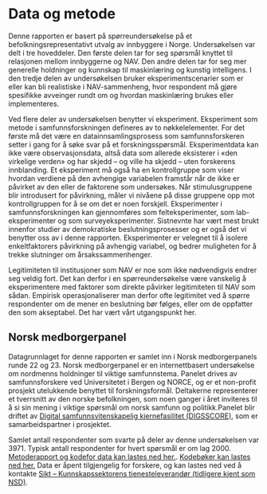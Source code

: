 \newpage
# Data og metode {#metode}

Denne rapporten er basert på spørreundersøkelse på et befolkningsrepresentativt utvalg av innbyggere i Norge. Undersøkelsen var delt i tre hoveddeler. Den første delen tar for seg spørsmål knyttet til relasjonen mellom innbyggerne og NAV. Den andre delen tar for seg mer generelle holdninger og kunnskap til maskinlæring og kunstig intelligens. I den tredje delen av undersøkelsen bruker eksperimentscenarier som er eller kan bli realistiske i NAV-sammenheng, hvor respondent må gjøre spesifikke avveinger rundt om og hvordan maskinlæring brukes eller implementeres. 

Ved flere deler av undersøkelsen benytter vi eksperiment. Eksperiment som metode i samfunnsforskningen defineres av to nøkkelelementer. For det første må det være en datainnsamlingsprosess som samfunnsforskeren setter i gang for å søke svar på et forskningsspørsmål. Eksperimentdata kan ikke være observasjonsdata, altså data som allerede eksisterer i «den virkelige verden» og har skjedd – og ville ha skjedd – uten forskerens innblanding. Et eksperiment må også ha en kontrollgruppe som viser hvordan verdiene på den avhengige variabelen framstår når de ikke er påvirket av den eller de faktorene som undersøkes. Når stimulusgruppene blir introdusert for påvirkning, måler vi nivåene på disse gruppene opp mot kontrollgruppen for å se om det er noen forskjell. Eksperimenter i samfunnsforskningen kan gjennomføres som felteksperimenter, som lab-eksperimenter og som surveyeksperimenter. Sistnevnte har vært mest brukt innenfor studier av demokratiske beslutningsprosesser og er også det vi benytter oss av i denne rapporten. Eksperimenter er velegnet til å isolere enkeltfaktorers påvirkning på avhengig variabel, og bedrer muligheten for å trekke slutninger om årsakssammenhenger. 

Legitimiteten til institusjoner som NAV er noe som ikke nødvendigvis endrer seg veldig fort. Det kan derfor i en spørreundersøkelse være vanskelig å eksperimentere med faktorer som direkte påvirker legitimiteten til NAV som sådan. Empirisk operasjonaliserer man derfor ofte legitimitet ved å spørre respondenter om de mener en beslutning bør følges, eller om de oppfatter den som akseptabel. Det har vært vårt utgangspunkt her.


## Norsk medborgerpanel
Datagrunnlaget for denne rapporten er samlet inn i Norsk medborgerpanels runde 22 og 23.
Norsk medborgerpanel er en internettbasert undersøkelse om nordmenns holdninger til viktige samfunnstema.
Panelet drives av samfunnsforskere ved Universitetet i Bergen og NORCE, og er et non-profit prosjekt utelukkende benyttet til forskningsformål. 
Deltakerne representerer et tverrsnitt av den norske befolkningen, som noen ganger i året inviteres til å si sin mening i viktige spørsmål om norsk samfunn og politikk.Panelet blir driftet av [Digital samfunnsvitenskapelig kjernefasilitet (DIGSSCORE)](www.digsscore.uib.no), som er samarbeidspartner i prosjektet. 

Samlet antall respondenter som svarte på deler av denne undersøkelsen var 3971. Typisk antall respondenter for hvert spørsmål er om lag 2000. [Metoderapport og kodefor data kan lastes ned her.](https://www.uib.no/en/digsscore/122162/methodology-and-field-periods). [Kodebøker kan lastes ned her.](https://www.uib.no/medborger/76892/data-og-dokumentasjon)
Data er åpent tilgjengelig for forskere, og kan lastes ned ved å kontakte [Sikt – Kunnskapssektorens tjenesteleverandør (tidligere kjent som NSD)](https://sikt.no/).
